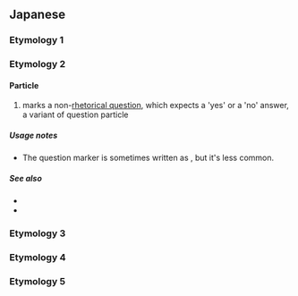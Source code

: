 {{also|がい}}
==Japanese==

===Etymology 1===
{{ja-see-kango|回|会|海|絵|界|開|階|改|械|快|解|灰|介|戒|怪|拐|悔|皆|塊|楷|潰|壊|懐|諧|芥|廻|恢|晦|魁|乖|偕|喙|誨|誡}}

===Etymology 2===

====Particle====
{{ja-pos|particle}}

# {{lb|ja|familiar|men's speech}} marks a non-[[rhetorical question]], which expects a 'yes' or a 'no' answer, a variant of question particle {{m|ja|か|tr=ka}}
#: {{ja-usex|元%気'''かい'''？|げん%き '''かい'''？|Are you fine?}}
#: {{ja-usex|あの[[女の子]]に[[気がある]]の '''かい'''。|あの [[おんな の こ]] に [[き が ある]] の '''かい'''。|Are you [[interest]]ed in that [[girl]]?}}
#: {{ja-usex|彼はもう[[来る|来た]]'''かい'''？|かれ は もう [[くる|きた]] '''かい'''？|Has he [[come]] yet?}}
#: {{ja-usex|[[本%当]]に出%来るの'''かい'''？|[[ほん%とう]] に で%きる の '''かい'''？|Can you [[really]] do it?}}

=====Usage notes=====
* The question marker {{m|ja|かい|tr=kai}} is sometimes written as {{m|ja|かえ|tr=kae}}, but it's less common.

=====See also=====
* {{ja-r|だい}}
* {{ja-r|わい}}

===Etymology 3===
{{ja-see|貝}}

===Etymology 4===
{{ja-see|櫂}}

===Etymology 5===
{{ja-see|甲斐}}